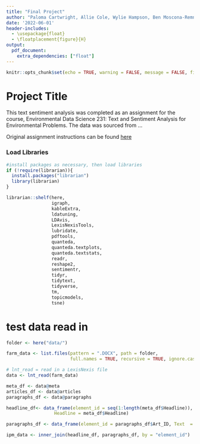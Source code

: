 ```yaml
---
title: "Final Project"
author: "Paloma Cartwright, Allie Cole, Wylie Hampson, Ben Moscona-Remnitz, Julia Parish"
date: '2022-06-01'
header-includes:
  - \usepackage{float}
  - \floatplacement{figure}{H}
output: 
  pdf_document:
    extra_dependencies: ["float"]
---
```


```r
knitr::opts_chunk$set(echo = TRUE, warning = FALSE, message = FALSE, fig.pos='!H')
```

# Project Title

This text sentiment analysis was completed as an assignment for the course, Environmental Data Science 231: Text and Sentiment Analysis for Environmental Problems. The data was sourced from  ...

Original assignment instructions can be found [here](https://maro406.github.io/EDS_231-text-sentiment/Group_Project.html)

### Load Libraries

```r
#install packages as necessary, then load libraries
if (!require(librarian)){
  install.packages("librarian")
  library(librarian)
}

librarian::shelf(here,
                 igraph,
                 kableExtra,
                 ldatuning,
                 LDAvis,
                 LexisNexisTools,
                 lubridate,
                 pdftools,
                 quanteda,
                 quanteda.textplots,
                 quanteda.textstats,
                 readr,
                 reshape2,
                 sentimentr,
                 tidyr,
                 tidytext,
                 tidyverse,
                 tm,
                 topicmodels,
                 tsne)
```


# test data read in

```r
folder <- here("data/")

farm_data <- list.files(pattern = ".DOCX", path = folder, 
                        full.names = TRUE, recursive = TRUE, ignore.case = TRUE)

# lnt_read = read in a LexisNexis file
data <- lnt_read(farm_data) 
```

```r
meta_df <- data@meta
articles_df <- data@articles
paragraphs_df <- data@paragraphs
```

```r

headline_df<- data_frame(element_id = seq(1:length(meta_df$Headline)), Date = meta_df$Date, 
                  Headline = meta_df$Headline)

paragraphs_df <- data_frame(element_id = paragraphs_df$Art_ID, Text  = paragraphs_df$Paragraph)

ipm_data <- inner_join(headline_df, paragraphs_df, by = "element_id")
```



